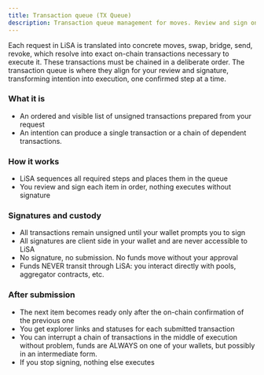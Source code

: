 ```yaml
---
title: Transaction queue (TX Queue)
description: Transaction queue management for moves. Review and sign on-chain transactions before execution.
---
```


Each request in LiSA is translated into concrete moves, swap, bridge, send, revoke, which resolve into exact on-chain transactions necessary to execute it.
These transactions must be chained in a deliberate order.
The transaction queue is where they align for your review and signature, transforming intention into execution, one confirmed step at a time.

### What it is
- An ordered and visible list of unsigned transactions prepared from your request
- An intention can produce a single transaction or a chain of dependent transactions.

### How it works
- LiSA sequences all required steps and places them in the queue
- You review and sign each item in order, nothing executes without signature

### Signatures and custody
- All transactions remain unsigned until your wallet prompts you to sign
- All signatures are client side in your wallet and are never accessible to LiSA
- No signature, no submission. No funds move without your approval
- Funds NEVER transit through LiSA: you interact directly with pools, aggregator contracts, etc.

### After submission
- The next item becomes ready only after the on-chain confirmation of the previous one
- You get explorer links and statuses for each submitted transaction
- You can interrupt a chain of transactions in the middle of execution without problem, funds are ALWAYS on one of your wallets, but possibly in an intermediate form.
- If you stop signing, nothing else executes